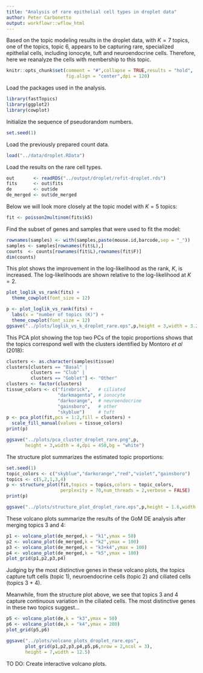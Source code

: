 ```yaml
---
title: "Analysis of rare epithelial cell types in droplet data"
author: Peter Carbonetto
output: workflowr::wflow_html
---
```


Based on the topic modeling results in the droplet data, with $K = 7$
topics, one of the topics, topic 6, appears to be capturing rare,
specialized epithelial cells, including ionocyte, tuft and
neuroendocrine cells. Therefore, here we reanalyze the cells with
membership to this topic.

```r
knitr::opts_chunk$set(comment = "#",collapse = TRUE,results = "hold",
                      fig.align = "center",dpi = 120)
```

Load the packages used in the analysis.

```r
library(fastTopics)
library(ggplot2)
library(cowplot)
```

Initialize the sequence of pseudorandom numbers.

```r
set.seed(1)
```

Load the previously prepared count data.

```r
load("../data/droplet.RData")
```

Load the results on the rare cell types.

```r
out       <- readRDS("../output/droplet/refit-droplet.rds")
fits      <- out$fits
de        <- out$de
de_merged <- out$de_merged
```

Below we will look more closely at the topic model with $K = 5$
topics:

```r
fit <- poisson2multinom(fits$k5)
```

Find the subset of genes and samples that were used to fit the model:

```r
rownames(samples) <- with(samples,paste(mouse.id,barcode,sep = "_"))
samples <- samples[rownames(fit$L),]
counts  <- counts[rownames(fit$L),rownames(fit$F)]
dim(counts)
```

This plot shows the improvement in the log-likelihood as the rank,
$K$, is increased. The log-likelihoods are shown relative to the
log-likelihood at $K = 2$. 

```r
plot_loglik_vs_rank(fits) +
  theme_cowplot(font_size = 12)
```

```r
p <- plot_loglik_vs_rank(fits) +
  labs(x = "number of topics (K)") +
  theme_cowplot(font_size = 12)
ggsave("../plots/loglik_vs_k_droplet_rare.eps",p,height = 3,width = 3.25)
```

This PCA plot showing the top two PCs of the topic proportions shows
that the topics correspond well with the clusters identified by
Montoro *et al* (2018):

```r
clusters <- as.character(samples$tissue)
clusters[clusters == "Basal" |
         clusters == "Club" |
         clusters == "Goblet"] <- "Other"
clusters <- factor(clusters)
tissue_colors <- c("firebrick",   # ciliated
                   "darkmagenta", # ionocyte
                   "darkorange",  # neuroendocrine
				   "gainsboro",   # other
                   "skyblue")     # tuft
p <- pca_plot(fit,pcs = 1:2,fill = clusters) +
  scale_fill_manual(values = tissue_colors)
print(p)
```

```r
ggsave("../plots/pca_cluster_droplet_rare.png",p,
       height = 3,width = 4,dpi = 450,bg = "white")
```

The structure plot summarizes the estimated topic proportions:

```r
set.seed(1)
topic_colors <- c("skyblue","darkorange","red","violet","gainsboro")
topics <- c(5,2,1,3,4)
p <- structure_plot(fit,topics = topics,colors = topic_colors,
                    perplexity = 70,num_threads = 2,verbose = FALSE)
print(p)
```

```r
ggsave("../plots/structure_plot_droplet_rare.eps",p,height = 1.6,width = 5)
```

These volcano plots summarize the results of the GoM DE analysis after
merging topics 3 and 4:

```r
p1 <- volcano_plot(de_merged,k = "k1",ymax = 50)
p2 <- volcano_plot(de_merged,k = "k2",ymax = 100)
p3 <- volcano_plot(de_merged,k = "k3+k4",ymax = 100)
p4 <- volcano_plot(de_merged,k = "k5",ymax = 100)
plot_grid(p1,p2,p3,p4)
```

Judging by the most distinctive genes in these volcano plots, the
topics capture tuft cells (topic 1), neuroendocrine cells (topic 2)
and ciliated cells (topics 3 + 4).

Meanwhile, from the structure plot above, we see that topics 3 and 4
capture continuous variation in the ciliated cells. The most
distinctive genes in these two topics suggest...

```r
p5 <- volcano_plot(de,k = "k3",ymax = 50)
p6 <- volcano_plot(de,k = "k4",ymax = 200)
plot_grid(p5,p6)
```

```r
ggsave("../plots/volcano_plots_droplet_rare.eps",
       plot_grid(p1,p2,p3,p4,p5,p6,nrow = 2,ncol = 3),
	   height = 7,width = 12.5)
```

TO DO: Create interactive volcano plots.
